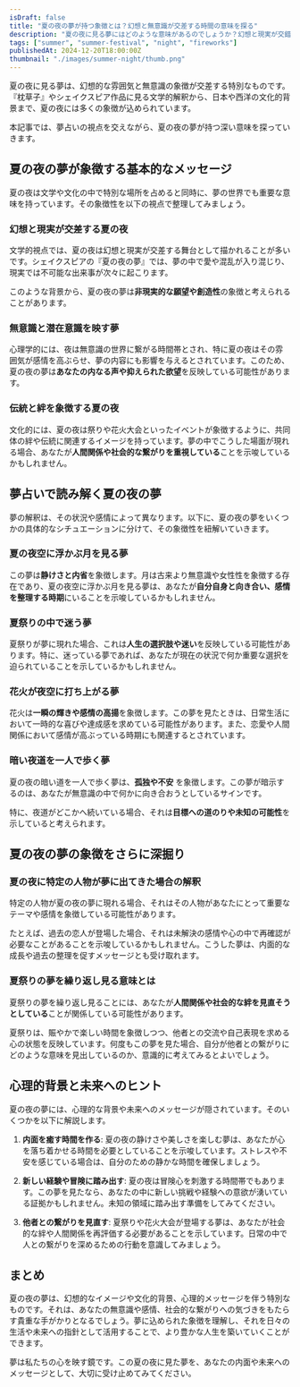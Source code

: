 ```yaml
---
isDraft: false
title: "夏の夜の夢が持つ象徴とは？幻想と無意識が交差する時間の意味を探る"
description: "夏の夜に見る夢にはどのような意味があるのでしょうか？幻想と現実が交錯する夏の夜の象徴性を、夢占いの観点から詳しく解説します。"
tags: ["summer", "summer-festival", "night", "fireworks"]
publishedAt: 2024-12-20T18:00:00Z
thumbnail: "./images/summer-night/thumb.png"
---
```


夏の夜に見る夢は、幻想的な雰囲気と無意識の象徴が交差する特別なものです。『枕草子』やシェイクスピア作品に見る文学的解釈から、日本や西洋の文化的背景まで、夏の夜には多くの象徴が込められています。

本記事では、夢占いの視点を交えながら、夏の夜の夢が持つ深い意味を探っていきます。

<TableOfContents />

<AdUnit />

## 夏の夜の夢が象徴する基本的なメッセージ

夏の夜は文学や文化の中で特別な場所を占めると同時に、夢の世界でも重要な意味を持っています。その象徴性を以下の視点で整理してみましょう。

### 幻想と現実が交差する夏の夜

文学的視点では、夏の夜は幻想と現実が交差する舞台として描かれることが多いです。シェイクスピアの『夏の夜の夢』では、夢の中で愛や混乱が入り混じり、現実では不可能な出来事が次々に起こります。

このような背景から、夏の夜の夢は**非現実的な願望や創造性**の象徴と考えられることがあります。

### 無意識と潜在意識を映す夢

心理学的には、夜は無意識の世界に繋がる時間帯とされ、特に夏の夜はその雰囲気が感情を高ぶらせ、夢の内容にも影響を与えるとされています。このため、夏の夜の夢は<strong>あなたの内なる声や抑えられた欲望</strong>を反映している可能性があります。

### 伝統と絆を象徴する夏の夜

文化的には、夏の夜は祭りや花火大会といったイベントが象徴するように、共同体の絆や伝統に関連するイメージを持っています。夢の中でこうした場面が現れる場合、あなたが<strong>人間関係や社会的な繋がりを重視している</strong>ことを示唆しているかもしれません。

<AdUnit />

## 夢占いで読み解く夏の夜の夢

夢の解釈は、その状況や感情によって異なります。以下に、夏の夜の夢をいくつかの具体的なシチュエーションに分けて、その象徴性を紐解いていきます。

### 夏の夜空に浮かぶ月を見る夢

この夢は<strong>静けさと内省</strong>を象徴します。月は古来より無意識や女性性を象徴する存在であり、夏の夜空に浮かぶ月を見る夢は、あなたが<strong>自分自身と向き合い、感情を整理する時期</strong>にいることを示唆しているかもしれません。

### 夏祭りの中で迷う夢

夏祭りが夢に現れた場合、これは<strong>人生の選択肢や迷い</strong>を反映している可能性があります。特に、迷っている夢であれば、あなたが現在の状況で何か重要な選択を迫られていることを示しているかもしれません。

### 花火が夜空に打ち上がる夢

花火は<strong>一瞬の輝きや感情の高揚</strong>を象徴します。この夢を見たときは、日常生活において一時的な喜びや達成感を求めている可能性があります。また、恋愛や人間関係において感情が高ぶっている時期にも関連するとされています。

### 暗い夜道を一人で歩く夢

夏の夜の暗い道を一人で歩く夢は、<strong>孤独や不安</strong>
を象徴します。この夢が暗示するのは、あなたが無意識の中で何かに向き合おうとしているサインです。

特に、夜道がどこかへ続いている場合、それは<strong>目標への道のりや未知の可能性</strong>を示していると考えられます。

<AdUnit />

## 夏の夜の夢の象徴をさらに深掘り

### 夏の夜に特定の人物が夢に出てきた場合の解釈

特定の人物が夏の夜の夢に現れる場合、それはその人物があなたにとって重要なテーマや感情を象徴している可能性があります。

たとえば、過去の恋人が登場した場合、それは未解決の感情や心の中で再確認が必要なことがあることを示唆しているかもしれません。こうした夢は、内面的な成長や過去の整理を促すメッセージとも受け取れます。

### 夏祭りの夢を繰り返し見る意味とは

夏祭りの夢を繰り返し見ることには、あなたが<strong>人間関係や社会的な絆を見直そうとしている</strong>ことが関係している可能性があります。

夏祭りは、賑やかで楽しい時間を象徴しつつ、他者との交流や自己表現を求める心の状態を反映しています。何度もこの夢を見た場合、自分が他者との繋がりにどのような意味を見出しているのか、意識的に考えてみるとよいでしょう。

<AdUnit />

## 心理的背景と未来へのヒント

夏の夜の夢には、心理的な背景や未来へのメッセージが隠されています。そのいくつかを以下に解説します。

1. <strong>内面を癒す時間を作る</strong>:
   夏の夜の静けさや美しさを楽しむ夢は、あなたが心を落ち着かせる時間を必要としていることを示唆しています。ストレスや不安を感じている場合は、自分のための静かな時間を確保しましょう。

2. <strong>新しい経験や冒険に踏み出す</strong>:
   夏の夜は冒険心を刺激する時間帯でもあります。この夢を見たなら、あなたの中に新しい挑戦や経験への意欲が湧いている証拠かもしれません。未知の領域に踏み出す準備をしてみてください。

3. <strong>他者との繋がりを見直す</strong>:
   夏祭りや花火大会が登場する夢は、あなたが社会的な絆や人間関係を再評価する必要があることを示しています。日常の中で人との繋がりを深めるための行動を意識してみましょう。

<AdUnit />

## まとめ

夏の夜の夢は、幻想的なイメージや文化的背景、心理的メッセージを伴う特別なものです。それは、あなたの無意識や感情、社会的な繋がりへの気づきをもたらす貴重な手がかりとなるでしょう。夢に込められた象徴を理解し、それを日々の生活や未来への指針として活用することで、より豊かな人生を築いていくことができます。

夢は私たちの心を映す鏡です。この夏の夜に見た夢を、あなたの内面や未来へのメッセージとして、大切に受け止めてみてください。
